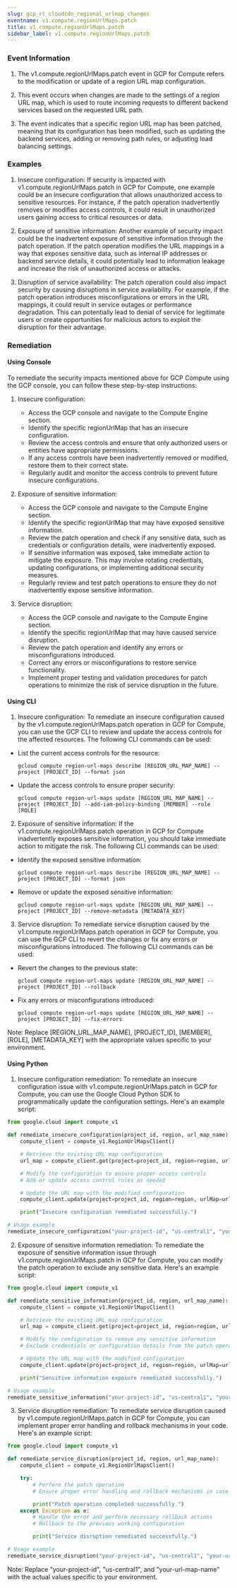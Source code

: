 ```yaml
--- 
slug: gcp_rt_cloudcdn_regional_urlmap_changes
eventname: v1.compute.regionUrlMaps.patch
title: v1.compute.regionUrlMaps.patch
sidebar_label: v1.compute.regionUrlMaps.patch
---
```

                       


### Event Information

1. The v1.compute.regionUrlMaps.patch event in GCP for Compute refers to the modification or update of a region URL map configuration.

2. This event occurs when changes are made to the settings of a region URL map, which is used to route incoming requests to different backend services based on the requested URL path.

3. The event indicates that a specific region URL map has been patched, meaning that its configuration has been modified, such as updating the backend services, adding or removing path rules, or adjusting load balancing settings.


### Examples

1. Insecure configuration: If security is impacted with v1.compute.regionUrlMaps.patch in GCP for Compute, one example could be an insecure configuration that allows unauthorized access to sensitive resources. For instance, if the patch operation inadvertently removes or modifies access controls, it could result in unauthorized users gaining access to critical resources or data.

2. Exposure of sensitive information: Another example of security impact could be the inadvertent exposure of sensitive information through the patch operation. If the patch operation modifies the URL mappings in a way that exposes sensitive data, such as internal IP addresses or backend service details, it could potentially lead to information leakage and increase the risk of unauthorized access or attacks.

3. Disruption of service availability: The patch operation could also impact security by causing disruptions in service availability. For example, if the patch operation introduces misconfigurations or errors in the URL mappings, it could result in service outages or performance degradation. This can potentially lead to denial of service for legitimate users or create opportunities for malicious actors to exploit the disruption for their advantage.

### Remediation

#### Using Console

To remediate the security impacts mentioned above for GCP Compute using the GCP console, you can follow these step-by-step instructions:

1. Insecure configuration:
   - Access the GCP console and navigate to the Compute Engine section.
   - Identify the specific regionUrlMap that has an insecure configuration.
   - Review the access controls and ensure that only authorized users or entities have appropriate permissions.
   - If any access controls have been inadvertently removed or modified, restore them to their correct state.
   - Regularly audit and monitor the access controls to prevent future insecure configurations.

2. Exposure of sensitive information:
   - Access the GCP console and navigate to the Compute Engine section.
   - Identify the specific regionUrlMap that may have exposed sensitive information.
   - Review the patch operation and check if any sensitive data, such as credentials or configuration details, were inadvertently exposed.
   - If sensitive information was exposed, take immediate action to mitigate the exposure. This may involve rotating credentials, updating configurations, or implementing additional security measures.
   - Regularly review and test patch operations to ensure they do not inadvertently expose sensitive information.

3. Service disruption:
   - Access the GCP console and navigate to the Compute Engine section.
   - Identify the specific regionUrlMap that may have caused service disruption.
   - Review the patch operation and identify any errors or misconfigurations introduced.
   - Correct any errors or misconfigurations to restore service functionality.
   - Implement proper testing and validation procedures for patch operations to minimize the risk of service disruption in the future.

#### Using CLI

1. Insecure configuration: To remediate an insecure configuration caused by the v1.compute.regionUrlMaps.patch operation in GCP for Compute, you can use the GCP CLI to review and update the access controls for the affected resources. The following CLI commands can be used:

- List the current access controls for the resource:
  ```
  gcloud compute region-url-maps describe [REGION_URL_MAP_NAME] --project [PROJECT_ID] --format json
  ```

- Update the access controls to ensure proper security:
  ```
  gcloud compute region-url-maps update [REGION_URL_MAP_NAME] --project [PROJECT_ID] --add-iam-policy-binding [MEMBER] --role [ROLE]
  ```

2. Exposure of sensitive information: If the v1.compute.regionUrlMaps.patch operation in GCP for Compute inadvertently exposes sensitive information, you should take immediate action to mitigate the risk. The following CLI commands can be used:

- Identify the exposed sensitive information:
  ```
  gcloud compute region-url-maps describe [REGION_URL_MAP_NAME] --project [PROJECT_ID] --format json
  ```

- Remove or update the exposed sensitive information:
  ```
  gcloud compute region-url-maps update [REGION_URL_MAP_NAME] --project [PROJECT_ID] --remove-metadata [METADATA_KEY]
  ```

3. Service disruption: To remediate service disruption caused by the v1.compute.regionUrlMaps.patch operation in GCP for Compute, you can use the GCP CLI to revert the changes or fix any errors or misconfigurations introduced. The following CLI commands can be used:

- Revert the changes to the previous state:
  ```
  gcloud compute region-url-maps update [REGION_URL_MAP_NAME] --project [PROJECT_ID] --rollback
  ```

- Fix any errors or misconfigurations introduced:
  ```
  gcloud compute region-url-maps update [REGION_URL_MAP_NAME] --project [PROJECT_ID] --fix-errors
  ```

Note: Replace [REGION_URL_MAP_NAME], [PROJECT_ID], [MEMBER], [ROLE], [METADATA_KEY] with the appropriate values specific to your environment.

#### Using Python

1. Insecure configuration remediation: To remediate an insecure configuration issue with v1.compute.regionUrlMaps.patch in GCP for Compute, you can use the Google Cloud Python SDK to programmatically update the configuration settings. Here's an example script:

```python
from google.cloud import compute_v1

def remediate_insecure_configuration(project_id, region, url_map_name):
    compute_client = compute_v1.RegionUrlMapsClient()

    # Retrieve the existing URL map configuration
    url_map = compute_client.get(project=project_id, region=region, urlMap=url_map_name)

    # Modify the configuration to ensure proper access controls
    # Add or update access control rules as needed

    # Update the URL map with the modified configuration
    compute_client.update(project=project_id, region=region, urlMap=url_map_name, urlMapResource=url_map)

    print("Insecure configuration remediated successfully.")

# Usage example
remediate_insecure_configuration("your-project-id", "us-central1", "your-url-map-name")
```

2. Exposure of sensitive information remediation: To remediate the exposure of sensitive information issue through v1.compute.regionUrlMaps.patch in GCP for Compute, you can modify the patch operation to exclude any sensitive data. Here's an example script:

```python
from google.cloud import compute_v1

def remediate_sensitive_information(project_id, region, url_map_name):
    compute_client = compute_v1.RegionUrlMapsClient()

    # Retrieve the existing URL map configuration
    url_map = compute_client.get(project=project_id, region=region, urlMap=url_map_name)

    # Modify the configuration to remove any sensitive information
    # Exclude credentials or configuration details from the patch operation

    # Update the URL map with the modified configuration
    compute_client.update(project=project_id, region=region, urlMap=url_map_name, urlMapResource=url_map)

    print("Sensitive information exposure remediated successfully.")

# Usage example
remediate_sensitive_information("your-project-id", "us-central1", "your-url-map-name")
```

3. Service disruption remediation: To remediate service disruption caused by v1.compute.regionUrlMaps.patch in GCP for Compute, you can implement proper error handling and rollback mechanisms in your code. Here's an example script:

```python
from google.cloud import compute_v1

def remediate_service_disruption(project_id, region, url_map_name):
    compute_client = compute_v1.RegionUrlMapsClient()

    try:
        # Perform the patch operation
        # Ensure proper error handling and rollback mechanisms in case of errors

        print("Patch operation completed successfully.")
    except Exception as e:
        # Handle the error and perform necessary rollback actions
        # Rollback to the previous working configuration

        print("Service disruption remediated successfully.")

# Usage example
remediate_service_disruption("your-project-id", "us-central1", "your-url-map-name")
```

Note: Replace "your-project-id", "us-central1", and "your-url-map-name" with the actual values specific to your environment.

 
